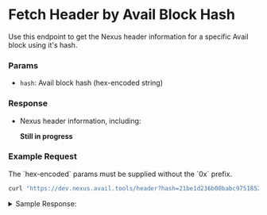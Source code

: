 
# Fetch Header by Avail Block Hash

Use this endpoint to get the Nexus header information for a specific Avail block using it's hash.

### Params

- `hash`: Avail block hash (hex-encoded string)

### Response

- Nexus header information, including:

    **Still in progress**

### Example Request

<Callout type="info">
The `hex-encoded` params must be supplied without the `0x` prefix.
</Callout>

```bash
curl "https://dev.nexus.avail.tools/header?hash=21be1d236b00babc9751852be1b234a0006da45727cc79a872ed01757df36299"
```

<details className="border p-3 rounded-md bg-[#EFF6FF] border-[#] hover:!bg-[#EFF6FF]">
<summary> Sample Response:</summary>

```json
I could not get a response from the API for this method even though the block hash was valid
```
</details>